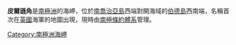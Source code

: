 {{coord|54|1|S|38|5|W|display=title}}

'''皮爾遜角'''是[[南極洲|南極洲]]的海岬，位於[[南喬治亞島|南喬治亞島]]西端對開海域的[[伯德島_(南喬治亞群島)|伯德島]]西南端，名稱首次在[[英國|英國]]海軍的地圖出現，現時由[[南極條約體系|南極條約體系]]管理。

{{Antarctica-geo-stub}}
[[Category:南極洲海岬|Category:南極洲海岬]]